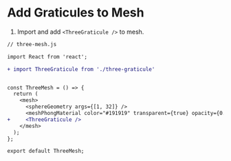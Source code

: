 

<Meta title="Tutorial/5. Add graticules to mesh" />

# Add Graticules to Mesh

<SceneWrapper>
  <Canvas
    camera={{
      fov: 75,
      position: [0, 0, 2.1]
    }}
    style={{
      cursor: 'move'
    }}
  >
    <OrbitControls enableRotate={true} enableZoom={false} enablePan={false} />
    <ambientLight intensity={1.3} />
    <pointLight position={[-10, -10, -10]} intensity={0.4} />
    <mesh>
      <sphereGeometry args={[1, 32]} />
      <meshPhongMaterial color="#191919" transparent={true} opacity={0.8} />
      <group>
        <lineSegments geometry={new GeoJsonGeometry(geoGraticule10(), 1)}>
          <lineBasicMaterial color="#3c3c3c" />
        </lineSegments>
      </group>
    </mesh>
  </Canvas>
</SceneWrapper>

1. Import and add `<ThreeGraticule />` to mesh.

```diff
// three-mesh.js

import React from 'react';

+ import ThreeGraticule from './three-graticule'


const ThreeMesh = () => {
  return (
    <mesh>
      <sphereGeometry args={[1, 32]} />
      <meshPhongMaterial color="#191919" transparent={true} opacity={0.8} />
+     <ThreeGraticule />
    </mesh>
  );
};

export default ThreeMesh;
```
